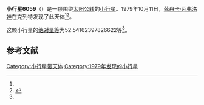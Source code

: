 {{Infobox planet
| bgcolour = #FFFFC0
| name = 6059
| symbol = 
| image = 
| caption = 
| discovery = yes
| discovery_ref = 
| discoverer = [[茲丹卡·瓦弗洛娃|茲丹卡·瓦弗洛娃]]
| discovery_site = [[克列特|克列特]] 
| discovered = 1979年10月11日
| designations = yes
| mp_name = 
| named_after = 
| alt_names = 1979 TA/ 1979 QK9 / 1983 VD
| mp_category = [[主带小行星|主带小行星]]
| orbit_ref = <ref name="a">[http://ssd.jpl.nasa.gov/sbdb.cgi?sstr=6059 6059] {{Wayback|url=http://ssd.jpl.nasa.gov/sbdb.cgi?sstr=6059 |date=20200820210454 }}，小行星數據庫瀏覽器（JPL Small-Body Database Browser）－[[美国国家航空航天局|美国国家航空航天局]]喷气推进实验室</ref>
| epoch = 2456400.5 (2013年4月18日更新)
| aphelion = {{convert|2.965447611372466|AU|km|3|abbr=on|lk=out}}
| perihelion = {{convert|1.906957975858199|AU|km|3|abbr=on}}
| semimajor = {{convert|2.436202793615332|AU|km|3|abbr=on}}
| eccentricity = 0.217241692
| period = 1388.892338 [[日|日]]<br />3.8[[儒略年|儒略年]]
| avg_speed = 
| inclination = 2.347939498895802
| asc_node = 302.2750816394914
| mean_anomaly = 
| arg_peri = 52.54162397826622
| satellites = 
| physical_characteristics = yes
| dimensions = 
| mass = 
| density = 
| surface_grav = 
| escape_velocity = 
| sidereal_day = 
| axial_tilt = 
| pole_ecliptic_lat = 
| pole_ecliptic_lon = 
| albedo = 
| temperatures= 
| temp_name1 = 
| mean_temp_1 = 
| max_temp_1 = 
| temp_name2 = 
| max_temp_2 = 
| spectral_type = 
| abs_magnitude = 52.54162397826622
}}

'''小行星6059'''（{{lang-en|6059}}）是一颗围绕[[太阳|太阳]][[公转|公转]]的[[小行星|小行星]]。1979年10月11日，[[茲丹卡·瓦弗洛娃|茲丹卡·瓦弗洛娃]]在克列特发现了此天体<ref name="a" /><ref>{{cite news|title=小行星列表|url=http://cfa-www.harvard.edu/iau/lists/NumberedMPs.txt|accessdate=2013-07-08|newspaper=哈佛大学|archive-date=2008-05-17|archive-url=https://web.archive.org/web/20080517010638/http://cfa-www.harvard.edu/iau/lists/NumberedMPs.txt|dead-url=no}}</ref>。

这颗小行星的[[绝对星等|绝对星等]]为52.54162397826622等<ref name="a" />。

==参考文献==
{{reflist}}
{{Minor Planet Number|[[小行星6058|小行星6058]]|[[小行星6060|小行星6060]]}}

{{小天体}}

[[Category:小行星带天体|Category:小行星带天体]]
[[Category:1979年发现的小行星|Category:1979年发现的小行星]]

{{asteroid-stub}}
